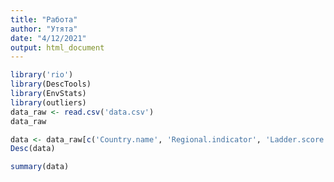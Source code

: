```yaml
---
title: "Работа"
author: "Утята"
date: "4/12/2021"
output: html_document
---
```


```r
library('rio')
library(DescTools)
library(EnvStats)
library(outliers)
data_raw <- read.csv('data.csv')
data_raw
```

```r
data <- data_raw[c('Country.name', 'Regional.indicator', 'Ladder.score', 'Logged.GDP.per.capita', 'Social.support', 'Healthy.life.expectancy', 'Freedom.to.make.life.choices', 'Generosity', 'Perceptions.of.corruption')]
Desc(data)
```
```r
summary(data)
```

